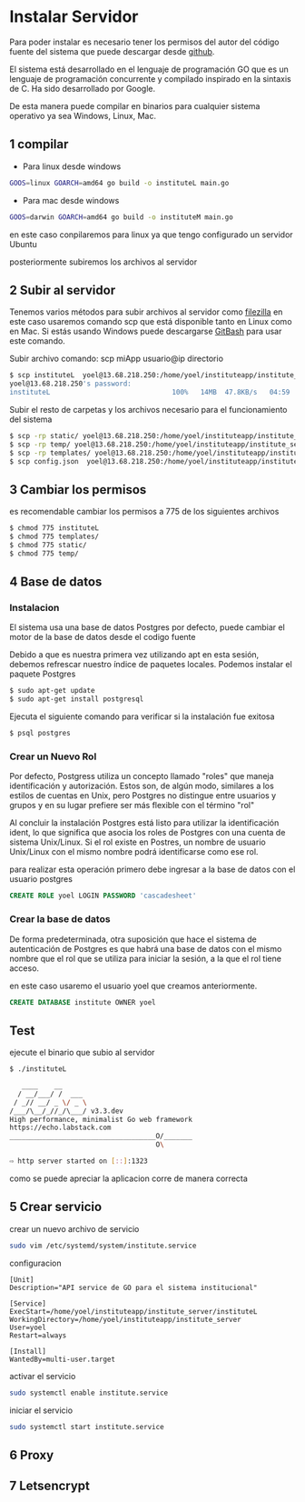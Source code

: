 # Instalar Servidor
Para poder instalar es necesario tener los permisos del autor del código fuente del sistema que puede descargar desde [github]( https://github.com/paulantezana/review).

El sistema está desarrollado en el lenguaje de programación GO que es un lenguaje de programación concurrente y compilado inspirado en la sintaxis de C. Ha sido desarrollado por Google. 

De esta manera puede compilar en binarios para cualquier sistema operativo ya sea Windows, Linux, Mac.

## 1 compilar
* Para linux desde windows
```bash
GOOS=linux GOARCH=amd64 go build -o instituteL main.go
```

* Para mac desde windows
```bash
GOOS=darwin GOARCH=amd64 go build -o instituteM main.go
```
en este caso conpilaremos para linux ya que tengo configurado un servidor Ubuntu 

posteriormente subiremos los archivos al servidor

## 2 Subir al servidor
Tenemos varios métodos para subir archivos al servidor como [filezilla](https://filezilla-project.org/) en este caso usaremos comando scp que está disponible tanto en Linux como en Mac. Si estás usando Windows puede descargarse [GitBash](https://git-scm.com/downloads) para usar este comando.

Subir archivo
comando: scp miApp usuario@ip directorio
```bash
$ scp instituteL  yoel@13.68.218.250:/home/yoel/instituteapp/institute_server
yoel@13.68.218.250's password:
instituteL                              100%   14MB  47.8KB/s   04:59
```

Subir el resto de carpetas y los archivos necesario para el funcionamiento del sistema
```bash
$ scp -rp static/ yoel@13.68.218.250:/home/yoel/instituteapp/institute_server
$ scp -rp temp/ yoel@13.68.218.250:/home/yoel/instituteapp/institute_server
$ scp -rp templates/ yoel@13.68.218.250:/home/yoel/instituteapp/institute_server
$ scp config.json  yoel@13.68.218.250:/home/yoel/instituteapp/institute_server
```

## 3 Cambiar los permisos
es recomendable cambiar los permisos a 775 de los siguientes archivos
```bash
$ chmod 775 instituteL
$ chmod 775 templates/
$ chmod 775 static/
$ chmod 775 temp/
```

## 4 Base de datos
### Instalacion
El sistema usa una base de datos Postgres por defecto, puede cambiar el motor de la base de datos desde el codigo fuente

Debido a que es nuestra primera vez utilizando apt en esta sesión, debemos refrescar nuestro índice de paquetes locales. Podemos instalar el paquete Postgres
```bash
$ sudo apt-get update
$ sudo apt-get install postgresql
```

Ejecuta el siguiente comando para verificar si la instalación fue exitosa
```bash
$ psql postgres
```

<!-- ### Configurar
Configurar
```bash
 $ sudo vim /etc/postgresql/10/main/pg_hba.conf
``` -->

### Crear un Nuevo Rol
Por defecto, Postgress utiliza un concepto llamado "roles" que maneja identificación y autorización. Estos son, de algún modo, similares a los estilos de cuentas en Unix, pero Postgres no distingue entre usuarios y grupos y en su lugar prefiere ser más flexible con el término "rol"

Al concluir la instalación Postgres está listo para utilizar la identificación ident, lo que significa que asocia los roles de Postgres con una cuenta de sistema Unix/Linux. Si el rol existe en Postres, un nombre de usuario Unix/Linux con el mismo nombre podrá identificarse como ese rol.

para realizar esta operación primero debe ingresar a la base de datos con el usuario postgres
```sql
CREATE ROLE yoel LOGIN PASSWORD 'cascadesheet'
```

### Crear la base de datos
De forma predeterminada, otra suposición que hace el sistema de autenticación de Postgres es que habrá una base de datos con el mismo nombre que el rol que se utiliza para iniciar la sesión, a la que el rol tiene acceso.

en este caso usaremo el usuario yoel que creamos anteriormente.
```sql
CREATE DATABASE institute OWNER yoel
```

## Test
ejecute el binario que subio al servidor
```bash
$ ./instituteL

   ____    __
  / __/___/ /  ___
 / _// __/ _ \/ _ \
/___/\__/_//_/\___/ v3.3.dev
High performance, minimalist Go web framework
https://echo.labstack.com
____________________________________O/_______
                                    O\

⇨ http server started on [::]:1323
```
como se puede apreciar la aplicacion corre de manera correcta

## 5 Crear servicio
crear un nuevo archivo de servicio
```bash
sudo vim /etc/systemd/system/institute.service
```
configuracion
```vim
[Unit]
Description="API service de GO para el sistema institucional"

[Service]
ExecStart=/home/yoel/instituteapp/institute_server/instituteL
WorkingDirectory=/home/yoel/instituteapp/institute_server
User=yoel
Restart=always

[Install]
WantedBy=multi-user.target
```

activar el servicio
```bash
sudo systemctl enable institute.service
```

iniciar el servicio
```bash
sudo systemctl start institute.service
```

## 6 Proxy
## 7 Letsencrypt